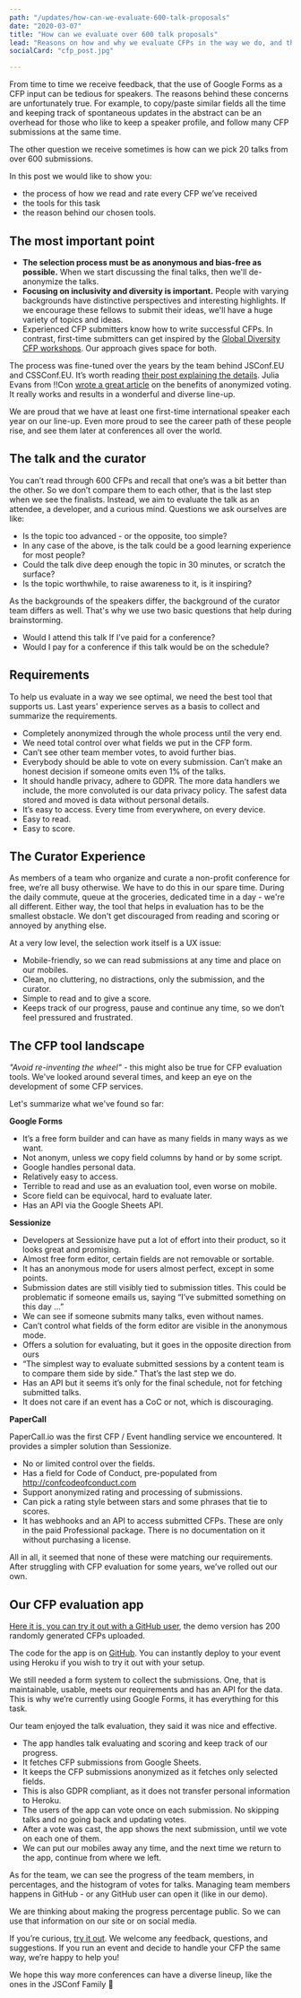```yaml
---
path: "/updates/how-can-we-evaluate-600-talk-proposals"
date: "2020-03-07"
title: "How can we evaluate over 600 talk proposals"
lead: "Reasons on how and why we evaluate CFPs in the way we do, and the about tools that we use to help us."
socialCard: "cfp_post.jpg"

---
```


From time to time we receive feedback, that the use of Google Forms as a CFP input can be tedious for speakers.
The reasons behind these concerns are unfortunately true.  For example, to copy/paste similar fields all the time
and keeping track of spontaneous updates in the abstract can be an overhead for those who like to keep a speaker profile,
and follow many CFP submissions at the same time.

The other question we receive sometimes is how can we pick 20 talks from over 600 submissions.

In this post we would like to show you:
- the process of how we read and rate every CFP we’ve received
- the tools for this task
- the reason behind our chosen tools.

## The most important point

- **The selection process must be as anonymous and bias-free as possible.**
When we start discussing the final talks, then we'll de-anonymize the talks.
- **Focusing on inclusivity and diversity is important.** People with varying backgrounds have distinctive perspectives
and interesting highlights. If we encourage these fellows to submit their ideas, we'll have a huge variety of topics and ideas.
- Experienced CFP submitters know how to write successful CFPs. In contrast, first-time submitters can get inspired
by the [Global Diversity CFP workshops](https://www.globaldiversitycfpday.com/). Our approach gives space for both.

The process was fine-tuned over the years by the team behind JSConf.EU and CSSConf.EU. It’s worth reading
[their post explaining the details](https://blog.cssconf.eu/2015/08/15/a-talk-selection-process-explained/).
Julia Evans from !!Con [wrote a great article](https://jvns.ca/blog/2014/06/06/should-my-conference-do-anonymous-review/) on
the benefits of anonymized voting. It really works and results in a wonderful and diverse line-up.

We are proud that we have at least one first-time international speaker each year on our line-up. Even more proud to see the
career path of these people rise, and see them later at conferences all over the world.

## The talk and the curator

You can’t read through 600 CFPs and recall that one’s was a bit better than the other. So we don’t compare them to each other,
that is the last step when we see the finalists. Instead, we aim to evaluate the talk as an attendee, a developer, and a curious mind.
Questions we ask ourselves are like:

- Is the topic too advanced - or the opposite, too simple?
- In any case of the above, is the talk could be a good learning experience for most people?
- Could the talk dive deep enough the topic in 30 minutes, or scratch the surface?
- Is the topic worthwhile, to raise awareness to it, is it inspiring?

As the backgrounds of the speakers differ, the background of the curator team differs as well. That's why we use two basic questions
that help during brainstorming.

- Would I attend this talk If I’ve paid for a conference?
- Would I pay for a conference if this talk would be on the schedule?

## Requirements

To help us evaluate in a way we see optimal, we need the best tool that supports us. Last years' experience serves as a basis to collect
and summarize the requirements.

- Completely anonymized through the whole process until the very end.
- We need total control over what fields we put in the CFP form.
- Can’t see other team member votes, to avoid further bias.
- Everybody should be able to vote on every submission. Can’t make an honest decision if someone omits even 1% of the talks.
- It should handle privacy, adhere to GDPR. The more data handlers we include, the more convoluted is our data privacy policy.
The safest data stored and moved is data without personal details.
- It’s easy to access. Every time from everywhere, on every device.
- Easy to read.
- Easy to score.

## The Curator Experience

As members of a team who organize and curate a non-profit conference for free, we’re all busy otherwise. We have to do this in our spare time.
During the daily commute, queue at the groceries, dedicated time in a day - we're all different. Either way, the tool that helps in evaluation
has to be the smallest obstacle. We don't get discouraged from reading and scoring or annoyed by anything else.

At a very low level, the selection work itself is a UX issue:

- Mobile-friendly, so we can read submissions at any time and place on our mobiles.
- Clean, no cluttering, no distractions, only the submission, and the curator.
- Simple to read and to give a score.
- Keeps track of our progress, pause and continue any time, so we don’t feel pressured and frustrated.

## The CFP tool landscape

_"Avoid re-inventing the wheel"_ - this might also be true for CFP evaluation tools. We've looked around several times, and keep an eye on the
development of some CFP services.

Let's summarize what we've found so far:

**Google Forms**

- It’s a free form builder and can have as many fields in many ways as we want.
- Not anonym, unless we copy field columns by hand or by some script.
- Google handles personal data.
- Relatively easy to access.
- Terrible to read and use as an evaluation tool, even worse on mobile.
- Score field can be equivocal, hard to evaluate later.
- Has an API via the Google Sheets API.

**Sessionize**

- Developers at Sessionize have put a lot of effort into their product, so it looks great and promising.
- Almost free form editor, certain fields are not removable or sortable.
- It has an anonymous mode for users almost perfect, except in some points.
- Submission dates are still visibly tied to submission titles. This could be problematic if someone emails us, saying “I’ve submitted something on this day …”
- We can see if someone submits many talks, even without names.
- Can’t control what fields of the form editor are visible in the anonymous mode.
- Offers a solution for evaluating, but it goes in the opposite direction from ours
- “The simplest way to evaluate submitted sessions by a content team is to compare them side by side.” That’s the last step we do.
- Has an API but it seems it’s only for the final schedule, not for fetching submitted talks.
- It does not care if an event has a CoC or not, which is discouraging.

**PaperCall**

PaperCall.io was the first CFP / Event handling service we encountered. It provides a simpler solution than Sessionize.

- No or limited control over the fields.
- Has a field for Code of Conduct, pre-populated from http://confcodeofconduct.com
- Support anonymized rating and processing of submissions.
- Can pick a rating style between stars and some phrases that tie to scores.
- It has webhooks and an API to access submitted CFPs. These are only in the paid Professional package. There is no documentation on it without purchasing a license.

All in all, it seemed that none of these were matching our requirements. After struggling with CFP evaluation for some years, we’ve rolled out our own.

## Our CFP evaluation app

[Here it is, you can try it out with a GitHub user](https://cfp-vote.herokuapp.com/), the demo version has 200 randomly generated CFPs uploaded.

<a href="https://cfp-vote.herokuapp.com/"><PostImage src="app-example" alt="Some screens saved from our demo CFP app" /></a>

The code for the app is on [GitHub](https://github.com/JSConfBp/cfp-vote). You can instantly deploy to your event using Heroku if you wish to try it out with your setup.

We still needed a form system to collect the submissions. One, that is maintainable, usable, meets our requirements and has an API for the data. This is why we’re currently using Google Forms, it has everything for this task.

Our team enjoyed the talk evaluation, they said it was nice and effective.

- The app handles talk evaluating and scoring and keep track of our progress.
- It fetches CFP submissions from Google Sheets.
- It keeps the CFP submissions anonymized as it fetches only selected fields.
- This is also GDPR compliant, as it does not transfer personal information to Heroku.
- The users of the app can vote once on each submission. No skipping talks and no going back and updating votes.
- After a vote was cast, the app shows the next submission, until we vote on each one of them.
- We can put our mobiles away any time, and the next time we return to the app, continue from where we left.

As for the team, we can see the progress of the team members, in percentages, and the histogram of votes for talks. Managing team members happens in GitHub - or any GitHub user can open it (like in our demo).

We are thinking about making the progress percentage public. So we can use that information on our site or on social media.

If you’re curious, [try it out](https://cfp-vote.herokuapp.com/). We welcome any feedback, questions, and suggestions. If you run an event and decide to handle your CFP the same way, we’re happy to help you!

We hope this way more conferences can have a diverse lineup, like the ones in the JSConf Family 💖
